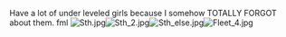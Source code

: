 Have a lot of under leveled girls because I somehow TOTALLY FORGOT about them. fml
[[File:Sth.jpg|thumb]][[File:Sth_2.jpg|thumb]][[File:Sth_else.jpg|thumb]][[File:Fleet_4.jpg|thumb]]<ac_metadata title="Just want Easy...May I have some advice?"> </ac_metadata>